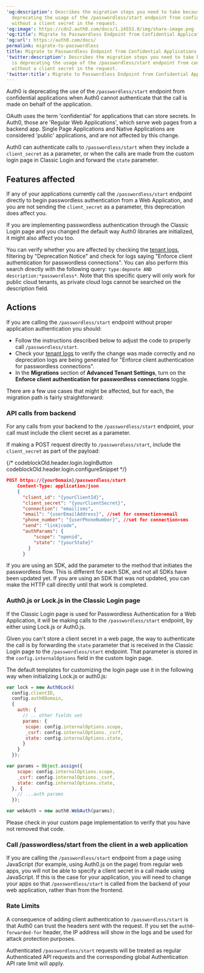 ---
'og:description': Describes the migration steps you need to take because Auth0 is
  deprecating the usage of the /passwordless/start endpoint from confidential applications
  without a client secret in the request.
'og:image': https://cdn2.auth0.com/docs/1.14553.0/img/share-image.png
'og:title': Migrate to Passwordless Endpoint from Confidential Applications
'og:url': https://auth0.com/docs/
permalink: migrate-to-passwordless
title: Migrate to Passwordless Endpoint from Confidential Applications
'twitter:description': Describes the migration steps you need to take because Auth0
  is deprecating the usage of the /passwordless/start endpoint from confidential applications
  without a client secret in the request.
'twitter:title': Migrate to Passwordless Endpoint from Confidential Applications
---
Auth0 is deprecating the use of the `/passwordless/start` endpoint from confidential applications when Auth0 cannot authenticate that the call is made on behalf of the application.

<Tooltip tip="OAuth 2.0: Authorization framework that defines authorization protocols and workflows." cta="View Glossary" href="/docs/glossary?term=OAuth">OAuth</Tooltip> uses the term 'confidential' for applications that can store secrets. In Auth0, those are 'Regular Web Applications', which serve web pages from a backend app. Single Page Applications and Native Applications are considered 'public' applications, and are not affected by this change.

Auth0 can authenticate calls to `/passwordless/start` when they include a `client_secret` as a parameter, or when the calls are made from the custom login page in Classic Login and forward the `state` parameter.

## Features affected

If any of your applications currently call the `/passwordless/start` endpoint directly to begin <Tooltip tip="Passwordless: Form of authentication that does not rely on a password as the first factor." cta="View Glossary" href="/docs/glossary?term=passwordless">passwordless</Tooltip> authentication from a Web Application, and you are not sending the `client_secret` as a parameter, this deprecation does affect you.

If you are implementing passwordless authentication through the Classic Login page and you changed the default way Auth0 libraries are initialized, it might also affect you too.

You can verify whether you are affected by checking the [tenant logs](https://manage.auth0.com/#/logs), filtering by "Deprecation Notice" and check for logs saying "Enforce client authentication for passwordless connections". You can also perform this search directly with the following query: `type:depnote AND description:*passwordless*`. Note that this specific query will only work for public cloud tenants, as private cloud logs cannot be searched on the description field.

## Actions

If you are calling the `/passwordless/start` endpoint without proper application authentication you should:

* Follow the instructions described below to adjust the code to properly call `/passwordless/start`.
* Check your [tenant logs](https://manage.auth0.com/#/logs) to verify the change was made correctly and no deprecation logs are being generated for "Enforce client authentication for passwordless connections".
* In the **Migrations** section of **Advanced Tenant Settings**, turn on the **Enforce client authentication for passwordless connections** toggle.

There are a few use cases that might be affected, but for each, the migration path is fairly straightforward:

### API calls from backend

For any calls from your backend to the `/passwordless/start` endpoint, your call must include the <Tooltip tip="Client Secret: Secret used by a client (application) to authenticate with the Authorization Server; it should be known to only the client and the Authorization Server and must be sufficiently random to not be guessable." cta="View Glossary" href="/docs/glossary?term=client+secret">client secret</Tooltip> as a parameter.

If making a POST request directly to `/passwordless/start`, include the `client_secret` as part of the payload:

{/* codeblockOld.header.login.logInButton codeblockOld.header.login.configureSnippet */}

```json lines
POST https://{yourDomain}/passwordless/start
    Content-Type: application/json
    {
      "client_id": "{yourClientId}",
      "client_secret": "{yourClientSecret}",
      "connection": "email|sms",
      "email": "{userEmailAddress}", //set for connection=email
      "phone_number": "{userPhoneNumber}", //set for connection=sms
      "send": "link|code",
      "authParams": { 
          "scope": "openid",
          "state": "{yourState}"
        }
      }
```






If you are using an SDK, add the parameter to the method that initiates the passwordless flow. This is different for each SDK, and not all SDKs have been updated yet. If you are using an SDK that was not updated, you can make the HTTP call directly until that work is completed.

### Auth0.js or Lock.js in the Classic Login page

If the Classic Login page is used for Passwordless Authentication for a Web Application, it will be making calls to the `/passwordless/start` endpoint, by either using Lock.js or Auth0.js.

Given you can't store a client secret in a web page, the way to authenticate the call is by forwarding the `state` parameter that is received in the Classic Login page to the `/passwordless/start` endpoint. That parameter is stored in the `config.internalOptions` field in the custom login page.

The default templates for customizing the login page use it in the following way when initializing Lock.js or auth0.js:

```javascript lines
var lock = new Auth0Lock(
  config.clientID, 
  config.auth0Domain, 
  {
    auth: {
      // .. other fields set
      params: {
       scope: config.internalOptions.scope,
       _csrf: config.internalOptions._csrf,
       state: config.internalOptions.state,
      }
    }
  });
```






```javascript lines
var params = Object.assign({
    scope: config.internalOptions.scope,
    _csrf: config.internalOptions._csrf,
    state: config.internalOptions.state,
  }, {
    // ...auth params
  });

var webAuth = new auth0.WebAuth(params);
```






Please check in your custom page implementation to verify that you have not removed that code.

### Call /passwordless/start from the client in a web application

If you are calling the `/passwordless/start` endpoint from a page using JavaScript (for example, using Auth0.js on the page) from regular web apps, you will not be able to specify a client secret in a call made using JavaScript. If this is the case for your application, you will need to change your apps so that `/passwordless/start` is called from the backend of your web application, rather than from the frontend.

### Rate Limits

A consequence of adding client authentication to `/passwordless/start` is that Auth0 can trust the headers sent with the request. If you set the `auth0-forwarded-for` header, the IP address will show in the logs and be used for <Tooltip tip="Attack Protection: Features that Auth0 provides to detect and mitigate attacks, including brute-force protection, suspicious IP throttling, breached password detection, bot detection, and adaptive multi-factor authentication." cta="View Glossary" href="/docs/glossary?term=attack+protection">attack protection</Tooltip> purposes.

Authenticated `/passwordless/start` requests will be treated as regular Authenticated API requests and the corresponding global Authentication API rate limit will apply.